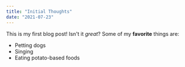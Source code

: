 ```yaml
---
title: "Initial Thoughts"
date: "2021-07-23"
---
```

This is my first blog post! Isn't it *great*?
Some of my **favorite** things are:
* Petting dogs
* Singing
* Eating potato-based foods